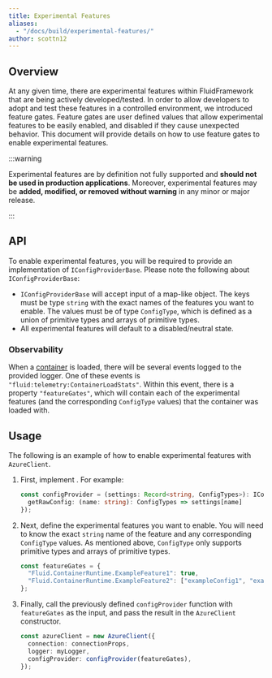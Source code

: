 ```yaml
---
title: Experimental Features
aliases:
  - "/docs/build/experimental-features/"
author: scottn12
---
```



## Overview

At any given time, there are experimental features within FluidFramework that are being actively developed/tested. In order to allow developers to adopt and test these features in a controlled environment, we introduced feature gates. Feature gates are user defined values that allow experimental features to be easily enabled, and disabled if they cause unexpected behavior. This document will provide details on how to use feature gates to enable experimental features.

:::warning

Experimental features are by definition not fully supported and **should not be used in production applications**. Moreover, experimental features may be **added, modified, or removed without warning** in any minor or major release.

:::

## API

To enable experimental features, you will be required to provide an implementation of `IConfigProviderBase`. Please note the following about `IConfigProviderBase`:

-   `IConfigProviderBase` will accept input of a map-like object. The keys must be type `string` with the exact names of the features you want to enable. The values must be of type `ConfigType`, which is defined as a union of primitive types and arrays of primitive types.
-   All experimental features will default to a disabled/neutral state.

### Observability

When a [container](./containers) is loaded, there will be several events logged to the provided logger. One of these events is `"fluid:telemetry:ContainerLoadStats"`. Within this event, there is a property `"featureGates"`, which will contain each of the experimental features (and the corresponding `ConfigType` values) that the container was loaded with.

## Usage

The following is an example of how to enable experimental features with `AzureClient`.

1. First, implement <ApiLink packageName="core-interfaces" apiName="IConfigProviderBase" apiType="interface" />. For example:

    ```typescript
    const configProvider = (settings: Record<string, ConfigTypes>): IConfigProviderBase => ({
      getRawConfig: (name: string): ConfigTypes => settings[name]
    });
    ```

2. Next, define the experimental features you want to enable. You will need to know the exact `string` name of the feature and any corresponding `ConfigType` values. As mentioned above, `ConfigType` only supports primitive types and arrays of primitive types.

    ```typescript
    const featureGates = {
      "Fluid.ContainerRuntime.ExampleFeature1": true,
      "Fluid.ContainerRuntime.ExampleFeature2": ["exampleConfig1", "exampleConfig2"],
    };
    ```

3. Finally, call the previously defined `configProvider` function with `featureGates` as the input, and pass the result in the `AzureClient` constructor.

    ```typescript
    const azureClient = new AzureClient({
      connection: connectionProps,
      logger: myLogger,
      configProvider: configProvider(featureGates),
    });
    ```
